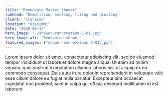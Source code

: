 ```yaml
---
title: "Rennovate Master Shower"
subhead: "Demolition, sealing, tiling and grouting"
client: "Clarissa"
location: "Kissimmi"
date: "2020-06-17"
hero_image: "./shower-rennovation-C-01.jpg"
hero_image_alt: "Renovated shower"
featured_images: ["shower-rennovation-C-01.jpg"]
---
```


Lorem ipsum dolor sit amet, consectetur adipiscing elit, sed do eiusmod tempor incididunt ut labore et dolore magna aliqua. Ut enim ad minim veniam, quis nostrud exercitation ullamco laboris nisi ut aliquip ex ea commodo consequat. Duis aute irure dolor in reprehenderit in voluptate velit esse cillum dolore eu fugiat nulla pariatur. Excepteur sint occaecat cupidatat non proident, sunt in culpa qui officia deserunt mollit anim id est laborum.
